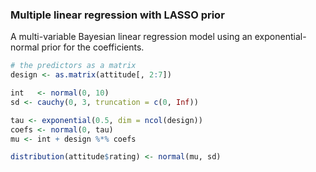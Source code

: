### Multiple linear regression with LASSO prior

A multi-variable Bayesian linear regression model using an exponential-normal prior for the coefficients.

```r
# the predictors as a matrix
design <- as.matrix(attitude[, 2:7])

int   <- normal(0, 10)
sd <- cauchy(0, 3, truncation = c(0, Inf))

tau <- exponential(0.5, dim = ncol(design)) 
coefs <- normal(0, tau)
mu <- int + design %*% coefs

distribution(attitude$rating) <- normal(mu, sd)
```

